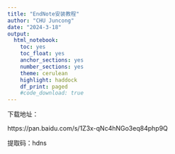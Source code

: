 ---
title: "EndNote安装教程"
author: "CHU Juncong"
date: "2024-3-18"
output:
  html_notebook:
    toc: yes
    toc_float: yes
    anchor_sections: yes
    number_sections: yes
    theme: cerulean
    highlight: haddock
    df_print: paged
    #code_download: true
---

下载地址：

https://pan.baidu.com/s/1Z3x-qNc4hNGo3eq84php9Q

提取码：hdns













